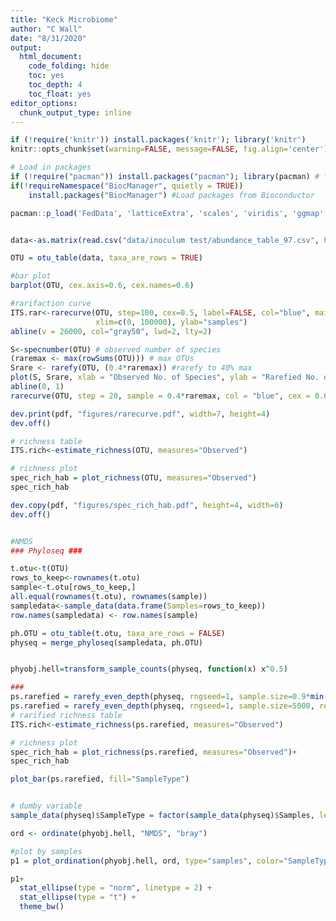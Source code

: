 ```yaml
---
title: "Keck Microbiome"
author: "C Wall"
date: "8/31/2020"
output:
  html_document:
    code_folding: hide
    toc: yes
    toc_depth: 4
    toc_float: yes
editor_options: 
  chunk_output_type: inline
---
```


```r
if (!require('knitr')) install.packages('knitr'); library('knitr')
knitr::opts_chunk$set(warning=FALSE, message=FALSE, fig.align='center')

# Load in packages
if (!require("pacman")) install.packages("pacman"); library(pacman) # for rapid install if not in library
if(!requireNamespace("BiocManager", quietly = TRUE))
	install.packages("BiocManager")	#Load packages from Bioconductor

pacman::p_load('FedData', 'latticeExtra', 'scales', 'viridis', 'ggmap', 'phyloseq', 'raster', 'rgdal', 'RColorBrewer', 'ggplot2', 'vegan', 'ggplot2', 'phyloseq', 'bipartite', 'plotrix', 'viridis', 'lattice', 'fossil', 'plyr', 'devtools', 'ggpubr', 'gridExtra', 'cowplot')


data<-as.matrix(read.csv("data/inoculum test/abundance_table_97.csv", header = TRUE, row.names = 1))

OTU = otu_table(data, taxa_are_rows = TRUE)

#bar plot
barplot(OTU, cex.axis=0.6, cex.names=0.6)

#rarifaction curve
ITS.rar<-rarecurve(OTU, step=100, cex=0.5, label=FALSE, col="blue", main="ITS: inoc.trial",
                   xlim=c(0, 100000), ylab="samples")
abline(v = 26000, col="gray50", lwd=2, lty=2)

S<-specnumber(OTU) # observed number of species
(raremax <- max(rowSums(OTU))) # max OTUs
Srare <- rarefy(OTU, (0.4*raremax)) #rarefy to 40% max
plot(S, Srare, xlab = "Observed No. of Species", ylab = "Rarefied No. of Species")
abline(0, 1)
rarecurve(OTU, step = 20, sample = 0.4*raremax, col = "blue", cex = 0.6, label=FALSE)

dev.print(pdf, "figures/rarecurve.pdf", width=7, height=4)
dev.off()

# richness table
ITS.rich<-estimate_richness(OTU, measures="Observed")

# richness plot
spec_rich_hab = plot_richness(OTU, measures="Observed")
spec_rich_hab

dev.copy(pdf, "figures/spec_rich_hab.pdf", height=4, width=6)
dev.off() 


#NMDS
### Phyloseq ###

t.otu<-t(OTU)
rows_to_keep<-rownames(t.otu)
sample<-t.otu[rows_to_keep,]
all.equal(rownames(t.otu), rownames(sample))
sampledata<-sample_data(data.frame(Samples=rows_to_keep))
row.names(sampledata) <- row.names(sample)

ph.OTU = otu_table(t.otu, taxa_are_rows = FALSE)
physeq = merge_phyloseq(sampledata, ph.OTU)


phyobj.hell=transform_sample_counts(physeq, function(x) x^0.5)

###
ps.rarefied = rarefy_even_depth(physeq, rngseed=1, sample.size=0.9*min(sample_sums(physeq)), replace=T)
ps.rarefied = rarefy_even_depth(physeq, rngseed=1, sample.size=5000, replace=T)
# rarified richness table
ITS.rich<-estimate_richness(ps.rarefied, measures="Observed")

# richness plot
spec_rich_hab = plot_richness(ps.rarefied, measures="Observed")+
spec_rich_hab

plot_bar(ps.rarefied, fill="SampleType")


# dumby variable
sample_data(physeq)$SampleType = factor(sample_data(physeq)$Samples, levels = c('ctl.leaves', 'ctl.roots', 'ext.negative', 'inoc.leaves', 'inoc.roots', 'inoc.source', 'pcr.neg', 'pcr.pos'))

ord <- ordinate(phyobj.hell, "NMDS", "bray")

#plot by samples
p1 = plot_ordination(phyobj.hell, ord, type="samples", color="SampleType",  title="Fungi")

p1+ 
  stat_ellipse(type = "norm", linetype = 2) +
  stat_ellipse(type = "t") +
  theme_bw()


```


